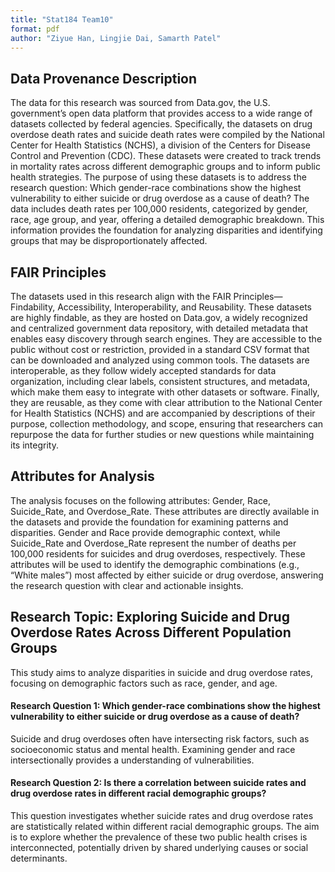 ```yaml
---
title: "Stat184 Team10"
format: pdf
author: "Ziyue Han, Lingjie Dai, Samarth Patel"
---
```


## Data Provenance Description

The data for this research was sourced from Data.gov, the U.S. government's open data platform that provides access to a wide range of datasets collected by federal agencies. Specifically, the datasets on drug overdose death rates and suicide death rates were compiled by the National Center for Health Statistics (NCHS), a division of the Centers for Disease Control and Prevention (CDC). These datasets were created to track trends in mortality rates across different demographic groups and to inform public health strategies. The purpose of using these datasets is to address the research question: Which gender-race combinations show the highest vulnerability to either suicide or drug overdose as a cause of death? The data includes death rates per 100,000 residents, categorized by gender, race, age group, and year, offering a detailed demographic breakdown. This information provides the foundation for analyzing disparities and identifying groups that may be disproportionately affected.

## FAIR Principles

The datasets used in this research align with the FAIR Principles—Findability, Accessibility, Interoperability, and Reusability. These datasets are highly findable, as they are hosted on Data.gov, a widely recognized and centralized government data repository, with detailed metadata that enables easy discovery through search engines. They are accessible to the public without cost or restriction, provided in a standard CSV format that can be downloaded and analyzed using common tools. The datasets are interoperable, as they follow widely accepted standards for data organization, including clear labels, consistent structures, and metadata, which make them easy to integrate with other datasets or software. Finally, they are reusable, as they come with clear attribution to the National Center for Health Statistics (NCHS) and are accompanied by descriptions of their purpose, collection methodology, and scope, ensuring that researchers can repurpose the data for further studies or new questions while maintaining its integrity.

## Attributes for Analysis

The analysis focuses on the following attributes: Gender, Race, Suicide_Rate, and Overdose_Rate. These attributes are directly available in the datasets and provide the foundation for examining patterns and disparities. Gender and Race provide demographic context, while Suicide_Rate and Overdose_Rate represent the number of deaths per 100,000 residents for suicides and drug overdoses, respectively. These attributes will be used to identify the demographic combinations (e.g., "White males") most affected by either suicide or drug overdose, answering the research question with clear and actionable insights.

## Research Topic: Exploring Suicide and Drug Overdose Rates Across Different Population Groups

This study aims to analyze disparities in suicide and drug overdose rates, focusing on demographic factors such as race, gender, and age.

#### Research Question 1: Which gender-race combinations show the highest vulnerability to either suicide or drug overdose as a cause of death?

Suicide and drug overdoses often have intersecting risk factors, such as socioeconomic status and mental health. Examining gender and race intersectionally provides a understanding of vulnerabilities.

#### Research Question 2: Is there a correlation between suicide rates and drug overdose rates in different racial demographic groups?

This question investigates whether suicide rates and drug overdose rates are statistically related within different racial demographic groups. The aim is to explore whether the prevalence of these two public health crises is interconnected, potentially driven by shared underlying causes or social determinants.

